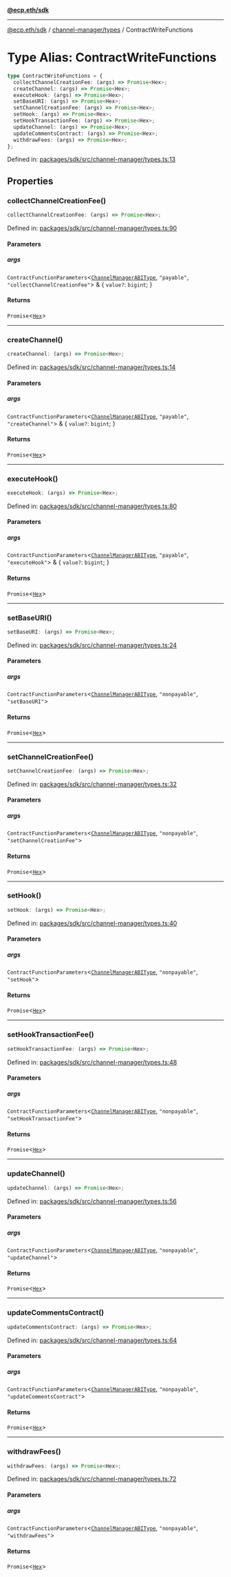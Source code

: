 [**@ecp.eth/sdk**](../../../index.mdx)

***

[@ecp.eth/sdk](/sdk-reference/index.mdx) / [channel-manager/types](/sdk-reference/channel-manager/types/index.mdx) / ContractWriteFunctions

# Type Alias: ContractWriteFunctions

```ts
type ContractWriteFunctions = {
  collectChannelCreationFee: (args) => Promise<Hex>;
  createChannel: (args) => Promise<Hex>;
  executeHook: (args) => Promise<Hex>;
  setBaseURI: (args) => Promise<Hex>;
  setChannelCreationFee: (args) => Promise<Hex>;
  setHook: (args) => Promise<Hex>;
  setHookTransactionFee: (args) => Promise<Hex>;
  updateChannel: (args) => Promise<Hex>;
  updateCommentsContract: (args) => Promise<Hex>;
  withdrawFees: (args) => Promise<Hex>;
};
```

Defined in: [packages/sdk/src/channel-manager/types.ts:13](https://github.com/ecp-eth/comments-monorepo/blob/main/packages/sdk/src/channel-manager/types.ts#L13)

## Properties

### collectChannelCreationFee()

```ts
collectChannelCreationFee: (args) => Promise<Hex>;
```

Defined in: [packages/sdk/src/channel-manager/types.ts:90](https://github.com/ecp-eth/comments-monorepo/blob/main/packages/sdk/src/channel-manager/types.ts#L90)

#### Parameters

##### args

`ContractFunctionParameters`\<[`ChannelManagerABIType`](/sdk-reference/channel-manager/types/type-aliases/ChannelManagerABIType.mdx), `"payable"`, `"collectChannelCreationFee"`\> & \{
  `value?`: `bigint`;
\}

#### Returns

`Promise`\<[`Hex`](/sdk-reference/core/type-aliases/Hex.mdx)\>

***

### createChannel()

```ts
createChannel: (args) => Promise<Hex>;
```

Defined in: [packages/sdk/src/channel-manager/types.ts:14](https://github.com/ecp-eth/comments-monorepo/blob/main/packages/sdk/src/channel-manager/types.ts#L14)

#### Parameters

##### args

`ContractFunctionParameters`\<[`ChannelManagerABIType`](/sdk-reference/channel-manager/types/type-aliases/ChannelManagerABIType.mdx), `"payable"`, `"createChannel"`\> & \{
  `value?`: `bigint`;
\}

#### Returns

`Promise`\<[`Hex`](/sdk-reference/core/type-aliases/Hex.mdx)\>

***

### executeHook()

```ts
executeHook: (args) => Promise<Hex>;
```

Defined in: [packages/sdk/src/channel-manager/types.ts:80](https://github.com/ecp-eth/comments-monorepo/blob/main/packages/sdk/src/channel-manager/types.ts#L80)

#### Parameters

##### args

`ContractFunctionParameters`\<[`ChannelManagerABIType`](/sdk-reference/channel-manager/types/type-aliases/ChannelManagerABIType.mdx), `"payable"`, `"executeHook"`\> & \{
  `value?`: `bigint`;
\}

#### Returns

`Promise`\<[`Hex`](/sdk-reference/core/type-aliases/Hex.mdx)\>

***

### setBaseURI()

```ts
setBaseURI: (args) => Promise<Hex>;
```

Defined in: [packages/sdk/src/channel-manager/types.ts:24](https://github.com/ecp-eth/comments-monorepo/blob/main/packages/sdk/src/channel-manager/types.ts#L24)

#### Parameters

##### args

`ContractFunctionParameters`\<[`ChannelManagerABIType`](/sdk-reference/channel-manager/types/type-aliases/ChannelManagerABIType.mdx), `"nonpayable"`, `"setBaseURI"`\>

#### Returns

`Promise`\<[`Hex`](/sdk-reference/core/type-aliases/Hex.mdx)\>

***

### setChannelCreationFee()

```ts
setChannelCreationFee: (args) => Promise<Hex>;
```

Defined in: [packages/sdk/src/channel-manager/types.ts:32](https://github.com/ecp-eth/comments-monorepo/blob/main/packages/sdk/src/channel-manager/types.ts#L32)

#### Parameters

##### args

`ContractFunctionParameters`\<[`ChannelManagerABIType`](/sdk-reference/channel-manager/types/type-aliases/ChannelManagerABIType.mdx), `"nonpayable"`, `"setChannelCreationFee"`\>

#### Returns

`Promise`\<[`Hex`](/sdk-reference/core/type-aliases/Hex.mdx)\>

***

### setHook()

```ts
setHook: (args) => Promise<Hex>;
```

Defined in: [packages/sdk/src/channel-manager/types.ts:40](https://github.com/ecp-eth/comments-monorepo/blob/main/packages/sdk/src/channel-manager/types.ts#L40)

#### Parameters

##### args

`ContractFunctionParameters`\<[`ChannelManagerABIType`](/sdk-reference/channel-manager/types/type-aliases/ChannelManagerABIType.mdx), `"nonpayable"`, `"setHook"`\>

#### Returns

`Promise`\<[`Hex`](/sdk-reference/core/type-aliases/Hex.mdx)\>

***

### setHookTransactionFee()

```ts
setHookTransactionFee: (args) => Promise<Hex>;
```

Defined in: [packages/sdk/src/channel-manager/types.ts:48](https://github.com/ecp-eth/comments-monorepo/blob/main/packages/sdk/src/channel-manager/types.ts#L48)

#### Parameters

##### args

`ContractFunctionParameters`\<[`ChannelManagerABIType`](/sdk-reference/channel-manager/types/type-aliases/ChannelManagerABIType.mdx), `"nonpayable"`, `"setHookTransactionFee"`\>

#### Returns

`Promise`\<[`Hex`](/sdk-reference/core/type-aliases/Hex.mdx)\>

***

### updateChannel()

```ts
updateChannel: (args) => Promise<Hex>;
```

Defined in: [packages/sdk/src/channel-manager/types.ts:56](https://github.com/ecp-eth/comments-monorepo/blob/main/packages/sdk/src/channel-manager/types.ts#L56)

#### Parameters

##### args

`ContractFunctionParameters`\<[`ChannelManagerABIType`](/sdk-reference/channel-manager/types/type-aliases/ChannelManagerABIType.mdx), `"nonpayable"`, `"updateChannel"`\>

#### Returns

`Promise`\<[`Hex`](/sdk-reference/core/type-aliases/Hex.mdx)\>

***

### updateCommentsContract()

```ts
updateCommentsContract: (args) => Promise<Hex>;
```

Defined in: [packages/sdk/src/channel-manager/types.ts:64](https://github.com/ecp-eth/comments-monorepo/blob/main/packages/sdk/src/channel-manager/types.ts#L64)

#### Parameters

##### args

`ContractFunctionParameters`\<[`ChannelManagerABIType`](/sdk-reference/channel-manager/types/type-aliases/ChannelManagerABIType.mdx), `"nonpayable"`, `"updateCommentsContract"`\>

#### Returns

`Promise`\<[`Hex`](/sdk-reference/core/type-aliases/Hex.mdx)\>

***

### withdrawFees()

```ts
withdrawFees: (args) => Promise<Hex>;
```

Defined in: [packages/sdk/src/channel-manager/types.ts:72](https://github.com/ecp-eth/comments-monorepo/blob/main/packages/sdk/src/channel-manager/types.ts#L72)

#### Parameters

##### args

`ContractFunctionParameters`\<[`ChannelManagerABIType`](/sdk-reference/channel-manager/types/type-aliases/ChannelManagerABIType.mdx), `"nonpayable"`, `"withdrawFees"`\>

#### Returns

`Promise`\<[`Hex`](/sdk-reference/core/type-aliases/Hex.mdx)\>
